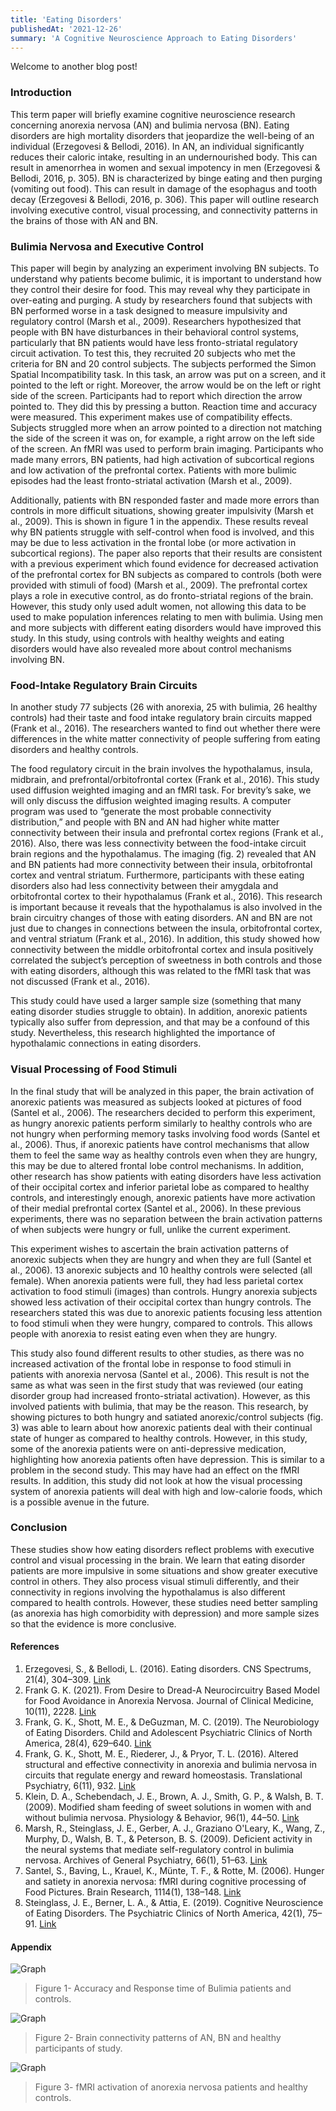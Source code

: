 ```yaml
---
title: 'Eating Disorders'
publishedAt: '2021-12-26'
summary: 'A Cognitive Neuroscience Approach to Eating Disorders'
---
```


Welcome to another blog post!

### Introduction

This term paper will briefly examine cognitive neuroscience research concerning anorexia nervosa (AN) and bulimia nervosa (BN). Eating disorders are high mortality disorders that jeopardize the well-being of an individual (Erzegovesi & Bellodi, 2016). In AN, an individual significantly reduces their caloric intake, resulting in an undernourished body. This can result in amenorrhea in women and sexual impotency in men (Erzegovesi & Bellodi, 2016, p. 305). BN is characterized by binge eating and then purging (vomiting out food). This can result in damage of the esophagus and tooth decay (Erzegovesi & Bellodi, 2016, p. 306). This paper will outline research involving executive control, visual processing, and connectivity patterns in the brains of those with AN and BN.

### Bulimia Nervosa and Executive Control

This paper will begin by analyzing an experiment involving BN subjects. To understand why patients become bulimic, it is important to understand how they control their desire for food. This may reveal why they participate in over-eating and purging. A study by researchers found that subjects with BN performed worse in a task designed to measure impulsivity and regulatory control (Marsh et al., 2009). Researchers hypothesized that people with BN have disturbances in their behavioral control systems, particularly that BN patients would have less fronto-striatal regulatory circuit activation. To test this, they recruited 20 subjects who met the criteria for BN and 20 control subjects. The subjects performed the Simon Spatial Incompatibility task. In this task, an arrow was put on a screen, and it pointed to the left or right. Moreover, the arrow would be on the left or right side of the screen. Participants had to report which direction the arrow pointed to. They did this by pressing a button. Reaction time and accuracy were measured. This experiment makes use of compatibility effects. Subjects struggled more when an arrow pointed to a direction not matching the side of the screen it was on, for example, a right arrow on the left side of the screen. An fMRI was used to perform brain imaging. Participants who made many errors, BN patients, had high activation of subcortical regions and low activation of the prefrontal cortex. Patients with more bulimic episodes had the least fronto-striatal activation (Marsh et al., 2009). 

Additionally, patients with BN responded faster and made more errors than controls in more difficult situations, showing greater impulsivity (Marsh et al., 2009). This is shown in figure 1 in the appendix. These results reveal why BN patients struggle with self-control when food is involved, and this may be due to less activation in the frontal lobe (or more activation in subcortical regions). The paper also reports that their results are consistent with a previous experiment which found evidence for decreased activation of the prefrontal cortex for BN subjects as compared to controls (both were provided with stimuli of food) (Marsh et al., 2009). The prefrontal cortex plays a role in executive control, as do fronto-striatal regions of the brain. However, this study only used adult women, not allowing this data to be used to make population inferences relating to men with bulimia. Using men and more subjects with different eating disorders would have improved this study. In this study, using controls with healthy weights and eating disorders would have also revealed more about control mechanisms involving BN.

### Food-Intake Regulatory Brain Circuits

In another study 77 subjects (26 with anorexia, 25 with bulimia, 26 healthy controls) had their taste and food intake regulatory brain circuits mapped (Frank et al., 2016). The researchers wanted to find out whether there were differences in the white matter connectivity of people suffering from eating disorders and healthy controls. 

The food regulatory circuit in the brain involves the hypothalamus, insula, midbrain, and prefrontal/orbitofrontal cortex (Frank et al., 2016). This study used diffusion weighted imaging and an fMRI task. For brevity’s sake, we will only discuss the diffusion weighted imaging results. A computer program was used to “generate the most probable connectivity distribution,” and people with BN and AN had higher white matter connectivity between their insula and prefrontal cortex regions (Frank et al., 2016). Also, there was less connectivity between the food-intake circuit brain regions and the hypothalamus. The imaging (fig. 2) revealed that AN and BN patients had more connectivity between their insula, orbitofrontal cortex and ventral striatum. Furthermore, participants with these eating disorders also had less connectivity between their amygdala and orbitofrontal cortex to their hypothalamus (Frank et al., 2016). This research is important because it reveals that the hypothalamus is also involved in the brain circuitry changes of those with eating disorders. AN and BN are not just due to changes in connections between the insula, orbitofrontal cortex, and ventral striatum (Frank et al., 2016). In addition, this study showed how connectivity between the middle orbitofrontal cortex and insula positively correlated the subject’s perception of sweetness in both controls and those with eating disorders, although this was related to the fMRI task that was not discussed (Frank et al., 2016). 

This study could have used a larger sample size (something that many eating disorder studies struggle to obtain). In addition, anorexic patients typically also suffer from depression, and that may be a confound of this study. Nevertheless, this research highlighted the importance of hypothalamic connections in eating disorders.

### Visual Processing of Food Stimuli

In the final study that will be analyzed in this paper, the brain activation of anorexic patients was measured as subjects looked at pictures of food (Santel et al., 2006). The researchers decided to perform this experiment, as hungry anorexic patients perform similarly to healthy controls who are not hungry when performing memory tasks involving food words (Santel et al., 2006). Thus, if anorexic patients have control mechanisms that allow them to feel the same way as healthy controls even when they are hungry, this may be due to altered frontal lobe control mechanisms. In addition, other research has show patients with eating disorders have less activation of their occipital cortex and inferior parietal lobe as compared to healthy controls, and interestingly enough, anorexic patients have more activation of their medial prefrontal cortex (Santel et al., 2006). In these previous experiments, there was no separation between the brain activation patterns of when subjects were hungry or full, unlike the current experiment. 

This experiment wishes to ascertain the brain activation patterns of anorexic subjects when they are hungry and when they are full (Santel et al., 2006). 13 anorexic subjects and 10 healthy controls were selected (all female). When anorexia patients were full, they had less parietal cortex activation to food stimuli (images) than controls. Hungry anorexia subjects showed less activation of their occipital cortex than hungry controls. The researchers stated this was due to anorexic patients focusing less attention to food stimuli when they were hungry, compared to controls. This allows people with anorexia to resist eating even when they are hungry. 

This study also found different results to other studies, as there was no increased activation of the frontal lobe in response to food stimuli in patients with anorexia nervosa (Santel et al., 2006). This result is not the same as what was seen in the first study that was reviewed (our eating disorder group had increased fronto-striatal activation). However, as this involved patients with bulimia, that may be the reason. This research, by showing pictures to both hungry and satiated anorexic/control subjects (fig. 3) was able to learn about how anorexic patients deal with their continual state of hunger as compared to healthy controls. However, in this study, some of the anorexia patients were on anti-depressive medication, highlighting how anorexia patients often have depression. This is similar to a problem in the second study. This may have had an effect on the fMRI results. In addition, this study did not look at how the visual processing system of anorexia patients will deal with high and low-calorie foods, which is a possible avenue in the future.

### Conclusion

These studies show how eating disorders reflect problems with executive control and visual processing in the brain. We learn that eating disorder patients are more impulsive in some situations and show greater executive control in others. They also process visual stimuli differently, and their connectivity in regions involving the hypothalamus is also different compared to health controls. However, these studies need better sampling (as anorexia has high comorbidity with depression) and more sample sizes so that the evidence is more conclusive.

#### References

1.	Erzegovesi, S., & Bellodi, L. (2016). Eating disorders. CNS Spectrums, 21(4), 304–309. 
[Link](https://doi.org/10.1017/s1092852916000304)
2.	Frank G. K. (2021). From Desire to Dread-A Neurocircuitry Based Model for Food 
Avoidance in Anorexia Nervosa. Journal of Clinical Medicine, 10(11), 2228. [Link](https://doi.org/10.3390/jcm10112228)
3.	Frank, G. K., Shott, M. E., & DeGuzman, M. C. (2019). The Neurobiology of Eating 
Disorders. Child and Adolescent Psychiatric Clinics of North America, 28(4), 629–640. [Link](https://doi.org/10.1016/j.chc.2019.05.007)
4.	Frank, G. K., Shott, M. E., Riederer, J., & Pryor, T. L. (2016). Altered structural and 
effective connectivity in anorexia and bulimia nervosa in circuits that regulate energy and reward homeostasis. Translational Psychiatry, 6(11), 932. [Link](https://doi.org/10.1038/tp.2016.199)
5.	Klein, D. A., Schebendach, J. E., Brown, A. J., Smith, G. P., & Walsh, B. T. (2009). 
Modified sham feeding of sweet solutions in women with and without bulimia nervosa. Physiology & Behavior, 96(1), 44–50. [Link](https://doi.org/10.1016/j.physbeh.2008.08.008)
6.	Marsh, R., Steinglass, J. E., Gerber, A. J., Graziano O'Leary, K., Wang, Z., Murphy, D., 
Walsh, B. T., & Peterson, B. S. (2009). Deficient activity in the neural systems that mediate self-regulatory control in bulimia nervosa. Archives of General Psychiatry, 66(1), 51–63. [Link](https://doi.org/10.1001/archgenpsychiatry.2008.504)
7.	Santel, S., Baving, L., Krauel, K., Münte, T. F., &amp; Rotte, M. (2006). Hunger and satiety 
in anorexia nervosa: fMRI during cognitive processing of Food Pictures. Brain Research, 1114(1), 138–148. [Link](https://doi.org/10.1016/j.brainres.2006.07.045)
8.	Steinglass, J. E., Berner, L. A., & Attia, E. (2019). Cognitive Neuroscience of Eating 
Disorders. The Psychiatric Clinics of North America, 42(1), 75–91. [Link](https://doi.org/10.1016/j.psc.2018.10.008)

#### Appendix

![Graph](/images/psych1.jpg)
> Figure 1- Accuracy and Response time of Bulimia patients and controls.

![Graph](/images/psych2.jpg)
> Figure 2- Brain connectivity patterns of AN, BN and healthy participants of study.

![Graph](/images/psych3.jpg)
> Figure 3- fMRI activation of anorexia nervosa patients and healthy controls.

